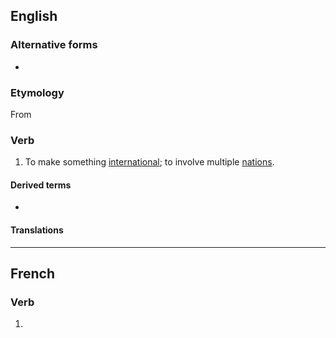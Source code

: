 {{also|internationalisé}}
==English==

===Alternative forms===
* {{l|en|internationalize}}

===Etymology===
From {{suffix|en|international|ise}}

===Verb===
{{en-verb}}

# {{lb|en|British spelling}} To make something [[international]]; to involve multiple [[nation]]s.

====Derived terms====
* {{l|en|internationalisation}}

====Translations====
{{trans-see|to make international|internationalize}}

----

==French==

===Verb===
{{head|fr|verb form}}

# {{inflection of|fr|internationaliser||1//3|s|pres|ind//sub|;|2|s|impr}}